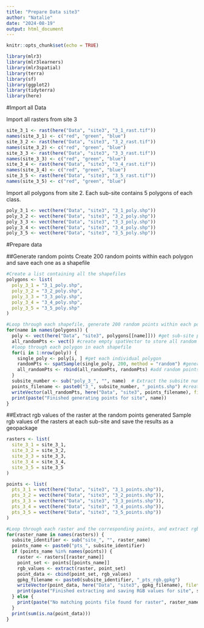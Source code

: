```yaml
---
title: "Prepare Data site3"
author: "Natalie"
date: "2024-08-19"
output: html_document
---
```


```r
knitr::opts_chunk$set(echo = TRUE)
```

```r
library(mlr3)
library(mlr3learners)
library(mlr3spatial)
library(terra)
library(sf)
library(ggplot2)
library(tidyterra)
library(here)
```

#Import all Data

Import all rasters from site 3
```r
site_3_1 <- rast(here("Data", "site3", "3_1_rast.tif"))
names(site_3_1) <- c("red", "green", "blue")
site_3_2 <- rast(here("Data", "site3", "3_2_rast.tif"))
names(site_3_2) <- c("red", "green", "blue")
site_3_3 <- rast(here("Data", "site3", "3_3_rast.tif"))
names(site_3_3) <- c("red", "green", "blue")
site_3_4 <- rast(here("Data", "site3", "3_4_rast.tif"))
names(site_3_4) <- c("red", "green", "blue")
site_3_5 <- rast(here("Data", "site3", "3_5_rast.tif"))
names(site_3_5) <- c("red", "green", "blue")
```

Import all polygons from site 2. Each sub-site contains 5 polygons of each class. 
```r
poly_3_1 <- vect(here("Data", "site3", "3_1_poly.shp"))
poly_3_2 <- vect(here("Data", "site3", "3_2_poly.shp"))
poly_3_3 <- vect(here("Data", "site3", "3_3_poly.shp"))
poly_3_4 <- vect(here("Data", "site3", "3_4_poly.shp"))
poly_3_5 <- vect(here("Data", "site3", "3_5_poly.shp"))
```

#Prepare data

##Generate random points
Create 200 random points within each polygon and save each one as a shapefile
```r
#Create a list containing all the shapefiles
polygons <- list(
  poly_3_1 = "3_1_poly.shp",
  poly_3_2 = "3_2_poly.shp",
  poly_3_3 = "3_3_poly.shp",
  poly_3_4 = "3_4_poly.shp",
  poly_3_5 = "3_5_poly.shp"
)
```

```r
#Loop through each shapefile, generate 200 random points within each polygon, and save the points as a shapefile. 
for(name in names(polygons)) {
  poly <- vect(here("Data", "site3", polygons[[name]])) #get sub-site polygons
  all_randomPts <- vect() #create empty spatVector to store all random points
  #loop through each polygon in each shapefile
  for(i in 1:nrow(poly)) {
    single_poly <- poly[i, ] #get each individual polygon
    randomPts <- spatSample(single_poly, 200, method = "random") #generate 200 random points in each polygon
    all_randomPts <- rbind(all_randomPts, randomPts) #add random points to the empty spatVector
  }
  subsite_number <- sub("poly_3_", "", name)  # Extract the subsite number
  points_filename <- paste0("3_", subsite_number, "_points.shp") #create filename for the new points dataset
  writeVector(all_randomPts, here("Data", "site3", points_filename), filetype = "ESRI Shapefile", overwrite=T)
  print(paste("Finished generating points for site", name))
}
```
##Extract rgb values of the raster at the random points generated
Sample rgb values of the rasters at each sub-site and save the results as a geopackage
```r
rasters <- list(
  site_3_1 = site_3_1,
  site_3_2 = site_3_2,
  site_3_3 = site_3_3,
  site_3_4 = site_3_4,
  site_3_5 = site_3_5
)
```

```r
points <- list(
  pts_3_1 = vect(here("Data", "site3", "3_1_points.shp")),
  pts_3_2 = vect(here("Data", "site3", "3_2_points.shp")),
  pts_3_3 = vect(here("Data", "site3", "3_3_points.shp")),
  pts_3_4 = vect(here("Data", "site3", "3_4_points.shp")),
  pts_3_5 = vect(here("Data", "site3", "3_5_points.shp"))
)
```

```r
#Loop through each raster and the corresponding points, and extract rgb values
for(raster_name in names(rasters)) {
  subsite_identifier <- sub("site_", "", raster_name)
  points_name <- paste0("pts_", subsite_identifier)
  if (points_name %in% names(points)) {
    raster <- rasters[[raster_name]]
    point_set <- points[[points_name]]
    rgb_values <- extract(raster, point_set)
    point_data <- cbind(point_set, rgb_values)
    gpkg_filename <- paste0(subsite_identifier, "_pts_rgb.gpkg")
    writeVector(point_data, here("Data", "site3", gpkg_filename), filetype = "GPKG", overwrite=T)
    print(paste("Finished extracting and saving RGB values for site", subsite_identifier))
  } else {
    print(paste("No matching points file found for raster", raster_name))
  }
  print(sum(is.na(point_data)))
}
```


